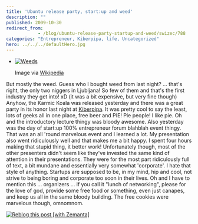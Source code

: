 ```yaml
---
title: 'Ubuntu release party, start:up and weed'
description: ""
published: 2009-10-30
redirect_from: 
            - /blog/ubuntu-release-party-startup-and-weed/swizec/788
categories: "Entrepreneur, Kiberpipa, life, Uncategorized"
hero: ../../../defaultHero.jpg
---
```

- [![Weeds](http://upload.wikimedia.org/wikipedia/en/thumb/f/f3/Weeds_title_card.jpg/300px-Weeds_title_card.jpg "Weeds")](http://en.wikipedia.org/wiki/Image:Weeds_title_card.jpg)

  Image via [Wikipedia](http://en.wikipedia.org/wiki/Image:Weeds_title_card.jpg)

But mostly the weed. Guess who I bought weed from last night? ... that&#x27;s right, the only two niggers in Ljubljana! So few of them and that&#x27;s the first industry they get into! xD (it was a bit expensive, but very fine though) Anyhow, the Karmic Koala was released yesterday and there was a great party in its honor last night at [Kiberpipa](http://www.kiberpipa.org "Kiberpipa"). It was pretty cool to say the least, lots of geeks all in one place, free beer and PIE! Pie people! I like pie. Oh and the introductory lecture thingy was bloody awesome. Also yesterday was the day of start:up 100% entrepreneur forum blahblah event thingy. That was an all &#x27;round marvelous event and I learned a lot. My presentation also went ridiculously well and that makes me a bit happy. I spent four hours making that stupid thing, it better work! Unfortunately though, most of the other presenters didn&#x27;t seem like they&#x27;ve invested the same kind of attention in their presentations. They were for the most part ridiculously full of text, a bit mundane and essentially very somewhat &#x27;corporate&#x27;. I hate that style of anything. Startups are supposed to be, in my mind, hip and cool, not strive to being boring and corporate too soon in their lives. Oh and I have to mention this ... organizers ... if you call it &quot;lunch of networking&quot;, please for the love of god, provide some free food or something, even just canapes, and keep us all in the same bloody building. The free cookies were marvelous though, omnomnom.

[![Reblog this post \[with Zemanta\]](http://img.zemanta.com/reblog_e.png?x-id=640fcdb9-785a-41ed-a878-a9bf4a296e5a)](http://reblog.zemanta.com/zemified/640fcdb9-785a-41ed-a878-a9bf4a296e5a/ "Reblog this post \[with Zemanta]")